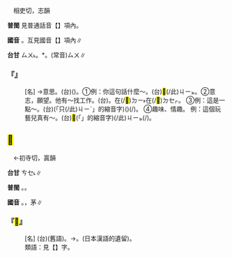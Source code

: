 
=={{ruby|思|·ㄙ}}==

　相吏切，志韻

'''普閩''' 見普通話音【{{ruby|思|ㄙ}}】項內。

'''國音''' {{ruby|·|ㄙˋ}}。互見國音【{{ruby|思|ㄙ}}】項內∥

'''台甘''' <rt>ㄙㄨ˪</rt>。{{ruby|←|ㄒㄧ˪}}*。(常音)<rt>ㄙㄨ</rt>∥

    

==='''『{{ruby|意|ㄧˋ}}{{ruby|思|·ㄙ}}』'''===
: [名] →意思。(台)({{ruby|文|ㆠㄨㄣˊ}}{{ruby|字|ㆢㄧ˫/ㄌㄧ˫}}{{ruby|語|ㆣㄧˋ/ㆣㄨˋ}}{{ruby|言|ㆣㄢˊ/ㆣㄧㄢˊ}}{{ruby|丌|ㆤ}}){{ruby|意|ㄧ˪}}{{ruby|義|ㆣㄧ˫}}。①例：你這句話什麼～。(台)<mark>&#xffb50;</mark>(/此)<rt>ㄐㄧㆵ</rt>{{ruby|句|ㄍㄨ˪}}{{ruby|話|ㄨㆤ˫}}{{ruby|<mark>&#xffa49;</mark>|ㆠㆤㆷ/ㆠㄨㆤㆷ}}{{ruby|按|ㄢ˪}}{{ruby|怎|ㄗㄨㆩˋ}}{{ruby|解|ㄍㆤˋ/ㄍㄞˋ}}{{ruby|說|ㄙㄨㆤㆷ}}。②意志，願望。他有～找工作。(台){{ruby|伊|ㄧ}}{{ruby|有|ㄨ˫}}{{ruby|意|ㄧ˪}}{{ruby|思|ㄙㄨ˪}}{{ruby|<mark>&#xffa49;</mark>|ㆠㆤㆷ/ㆠㄨㆤㆷ}}{{ruby|尋|ㄘㄨㆤ˫/ㄘㆤ˫}}{{ruby|頭|ㄊㄠˊ}}{{ruby|路|ㄌㆦ˫}}。{{ruby|伊|ㄧ}}在(/<mark>&#xf9853;</mark>)<rt>ㄉㄧ˫</rt>在(/<mark>&#xf9549;</mark>)<rt>ㄉㆤㆷ</rt>{{ruby|尋|ㄘㄨㆤ˫/ㄘㆤ˫}}{{ruby|頭|ㄊㄠˊ}}{{ruby|路|ㄌㆦ˫}}。 ③例：這是一點～。(台){{ruby|<mark>&#xffacb;</mark>|ㄗㆤ}}(「只(/此)<rt>ㄐㄧˋ</rt>{{ruby|個|ㆤˊ}}」的縮音字){{ruby|是|ㄒㄧ˫}}({{ruby|禮|ㄌㆤˋ}}{{ruby|品|ㄆㄧㄣˋ}}{{ruby|所|ㄙㆦˋ}}{{ruby|代|ㄉㄞ˫}}{{ruby|表|ㄅㄧㄠˋ}}{{ruby|丌|ㆤ}}){{ruby|一|ㄐㄧㆵ ͘}}{{ruby|點|ㄉㄧㆰˋ}}{{ruby|仔|ㄚ}}(/{{ruby|象|ㄒㄧㆲ˫}}{{ruby|徵|ㄉㄧㄥ}}{{ruby|性|ㄒㄧㄥ˪}}){{ruby|丌|ㆤ}}{{ruby|心|ㄒㄧㆬ}}{{ruby|意|ㄧ˪}}。 ④趣味、情趣。 例：這個玩藝兒真有～。(台)<mark>&#xffb50;</mark>(「{{ruby|此|ㄐㄧˋ}}{{ruby|一|ㄐㄧㆵ ͘}}」的縮音字)(/此)<rt>ㄐㄧㆵ</rt>{{ruby|個|ㆤˊ}}{{ruby|<mark>&#xffae6;</mark>|ㄊㄧㆵ}}{{ruby|<mark>&#xffaec;</mark>|ㄊㄜˊ}}{{ruby|物|ㄇㆭㆷ ͘/ㄇㄧㆷ ͘}}{{ruby|仔|ㄚ}}{{ruby|真|ㄐㄧㄣ}}{{ruby|心|ㄒㄧㆬ}}{{ruby|適|ㄒㄧㆤㆶ}}(/{{ruby|有|ㄨ˫}}{{ruby|趣|ㄘㄨ˪}}{{ruby|味|ㆠㄧ˫}})。
    

==<mark>&#xf9abc;</mark>{{ruby|·|ㄙ}}==

　←初寺切，寘韻

'''台甘''' <rt>ㄘㆤ˪</rt>∥

'''普閩''' {{ruby|(文)|ㄑㄧㆤㆶ}}。{{ruby|(白)|ㄘㆤ˪}}{{ruby|。|ㄘㆤㆷ}}。

'''國音''' {{ruby|·|ㄙ}}。{{ruby|←|ㄙˋ}}，茅{{ruby|～|ㄙˋ}}∥

    

==='''『{{ruby|茅|ㄇㄠˊ}}<mark>&#xf9abc;</mark>{{ruby|·|ㄙ}}』'''===
: [名] (台){{ruby|屎|ㄙㄞˋ}}{{ruby|礐|ㄏㄚㆶ ͘}}(舊語)。→{{ruby|便|ㄅㄧㄢ˫}}{{ruby|所|ㄙㆦˋ}}。(日本漢語的遺留)。
:類語：見【{{ruby|廁|ㄘㄜˋ}}】字。
:
    
